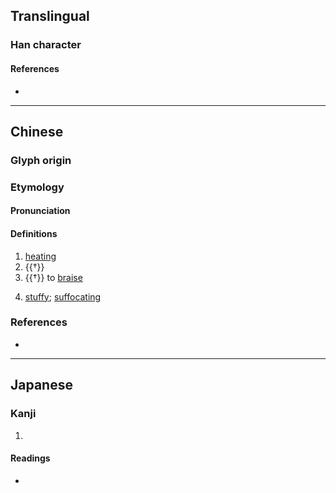 {{character info/new}}
==Translingual==

===Han character===
{{Han char|rn=86|rad=火|as=07|sn=11|four=|canj=FHGR|ids=⿰火告}}

====References====
* {{Han ref|kx=0672.160|dkj=19071|dj=1080.300|hdz=32204.160|uh=7105|ud=28933}}

----

==Chinese==

===Glyph origin===
{{Han etym}}

===Etymology===
{{zh-forms}}

====Pronunciation====
{{zh-pron
|m=kù,kào
|c=guk6
|mc=y
|oc=y
|cat=
}}

====Definitions====
{{zh-hanzi}}

# [[heating]]
# {{†}} {{zh-alt-form|酷|cruel; extremely}}
# {{†}} to [[braise]]
# {{lb|zh|Cantonese}} [[stuffy]]; [[suffocating]]

===References===
* {{R:twedu|C06727}}

----

==Japanese==

===Kanji===
{{ja-kanji|grade=|rs=火07}}

# {{defn|lang=ja|sort=火07}}

====Readings====
* {{ja-readings|on=[[こく]] (koku), [[こう]] (kō)|kun=[[かわかす]] (kawakasu)}}
